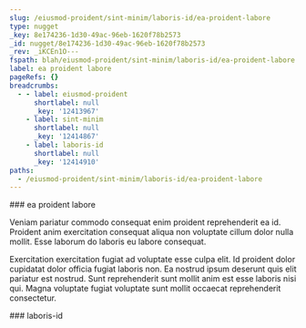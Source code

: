 ```yaml
---
slug: /eiusmod-proident/sint-minim/laboris-id/ea-proident-labore
type: nugget
_key: 8e174236-1d30-49ac-96eb-1620f78b2573
_id: nugget/8e174236-1d30-49ac-96eb-1620f78b2573
_rev: _iKCEn1O---
fspath: blah/eiusmod-proident/sint-minim/laboris-id/ea-proident-labore.md
label: ea proident labore
pageRefs: {}
breadcrumbs:
  - - label: eiusmod-proident
      shortlabel: null
      _key: '12413967'
    - label: sint-minim
      shortlabel: null
      _key: '12414867'
    - label: laboris-id
      shortlabel: null
      _key: '12414910'
paths:
  - /eiusmod-proident/sint-minim/laboris-id/ea-proident-labore
---
```


<NuggetArea>
<Nugget slug="/eiusmod-proident/sint-minim/laboris-id/ea-proident-labore" type="nugget" _key="8e174236-1d30-49ac-96eb-1620f78b2573" _id="nugget/8e174236-1d30-49ac-96eb-1620f78b2573" _rev="_iKCEn1O---" fspath="blah/eiusmod-proident/sint-minim/laboris-id/ea-proident-labore.md" label="ea proident labore" paths="/eiusmod-proident/sint-minim/laboris-id/ea-proident-labore">
<NuggetBody>
### ea proident labore

Veniam pariatur commodo consequat enim proident reprehenderit ea id. Proident anim exercitation consequat aliqua non voluptate cillum dolor nulla mollit. Esse laborum do laboris eu labore consequat.

Exercitation exercitation fugiat ad voluptate esse culpa elit. Id proident dolor cupidatat dolor officia fugiat laboris non. Ea nostrud ipsum deserunt quis elit pariatur est nostrud. Sunt reprehenderit sunt mollit anim est esse laboris nisi qui. Magna voluptate fugiat voluptate sunt mollit occaecat reprehenderit consectetur.

</NuggetBody>
<Breadcrumbs>
<Crumbs>
<Crumb _key="12413967" label="eiusmod-proident" /><Crumb _key="12414867" label="sint-minim" /><Crumb _key="12414910" label="laboris-id" />
</Crumbs>
</Breadcrumbs>
</Nugget>

<NuggetsInbound>
</NuggetsInbound>
<NuggetsOutbound>
</NuggetsOutbound>
</NuggetArea>
<PassagesInbound>
<Passage direction="inbound" type="passage" _key="12414910" _id="passage/12414910" _rev="_iKCEn1K---" label="laboris-id" passage="laboris-id" fspath="blah/eiusmod-proident/sint-minim/laboris-id" paths="/eiusmod-proident/sint-minim/laboris-id" slug="/eiusmod-proident/sint-minim/laboris-id">
<NuggetBody>
### laboris-id

</NuggetBody>
<Breadcrumbs>
<Crumbs>
<Crumb _key="12413967" label="eiusmod-proident" /><Crumb _key="12414867" label="sint-minim" />
</Crumbs>
</Breadcrumbs>
</Passage>

</PassagesInbound>
<PassagesOutbound>
</PassagesOutbound>